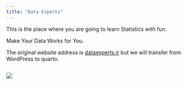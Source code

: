 ```yaml
---
title: "Data Experts"
---
```


This is the place where you are going to learn Statistics with fun.

Make Your Data Works for You.

The original website address is [dataexperts.ir](dataexperts.ir) but we will transfer from WordPress to quarto.

```{}
```

![](images/photo_2020-10-12_19-10-44.jpg){fig-align="center"}

